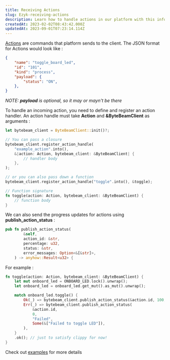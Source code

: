 ```yaml
---
title: Receiving Actions
slug: Ezyk-receiving-actions
description: Learn how to handle actions in our platform with this informative document. Understand the importance of defining and registering an action handler, and discover examples of using the "publish_action_status" function for progress updates. Find step-by-ste
createdAt: 2023-02-02T08:43:42.000Z
updatedAt: 2023-09-01T07:23:14.114Z
---
```


[Actions](/platform-guide/actions/action-details/introduction) are commands that platform sends to the client. The JSON format for Actions would look like :

```json
{
    "name": "toggle_board_led",
    "id": "101",
    "kind": "process",
    "payload": {
        "status": "ON",
    },
}
```

*NOTE: ****payload**** is optional, so it may or mayn't be there*

To handle an incoming action, you need to define and register an action handler. An action handle must take **Action** and **\&ByteBeamClient** as arguments :

```rust
let bytebeam_client = ByteBeamClient::init()?;

// You can pass a closure
bytebeam_client.register_action_handle(
    "example_action".into(),
    &|action: Action, bytebeam_client: &ByteBeamClient| {
        // handler body
    },
);

// or you can also pass down a function
bytebeam_client.register_action_handle("toggle".into(), &toggle);

// Function signature
fn toggle(action: Action, bytebeam_client: &ByteBeamClient) {
    // function body
}
```

We can also send the progress updates for actions using **publish\_action\_status** :

```rust
pub fn publish_action_status(
        &self,
        action_id: &str,
        percentage: u32,
        status: &str,
        error_messages: Option<&[&str]>,
    ) -> anyhow::Result<u32> {

```

For example :

```rust
fn toggle(action: Action, bytebeam_client: &ByteBeamClient) {
    let mut onboard_led = ONBOARD_LED.lock().unwrap();
    let onboard_led = onboard_led.get_mut().as_mut().unwrap();

    match onboard_led.toggle() {
        Ok(_) => bytebeam_client.publish_action_status(&action.id, 100, "Toggled", None),
        Err(_) => bytebeam_client.publish_action_status(
            &action.id,
            0,
            "Failed",
            Some(&["Failed to toggle LED"]),
        ),
    }
    .ok(); // just to satisfy clippy for now!
}
```

Check out <a href="https://github.com/bytebeamio/bytebeam-esp-rs-sdk/tree/main/examples" target="_blank">examples</a> for more details
